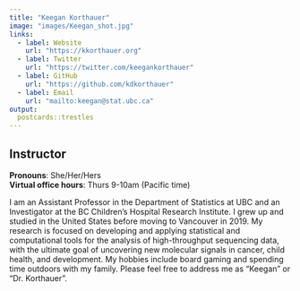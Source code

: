 ```yaml
---
title: "Keegan Korthauer"
image: "images/Keegan_shot.jpg"
links:
  - label: Website
    url: "https://kkorthauer.org"
  - label: Twitter
    url: "https://twitter.com/keegankorthauer"
  - label: GitHub
    url: "https://github.com/kdkorthauer"
  - label: Email
    url: "mailto:keegan@stat.ubc.ca"
output:
  postcards::trestles
---
```

 
## Instructor

**Pronouns**: She/Her/Hers  
**Virtual office hours**: Thurs 9-10am (Pacific time)

I am an Assistant Professor in the Department of Statistics at UBC and an Investigator at the BC Children's Hospital Research Institute. I grew up and studied in the United States before moving to Vancouver in 2019. My research is focused on developing and applying statistical and computational tools for the analysis of high-throughput sequencing data, with the ultimate goal of uncovering new molecular signals in cancer, child health, and development. My hobbies include board gaming and spending time outdoors with my family. Please feel free to address me as "Keegan" or "Dr. Korthauer". 
